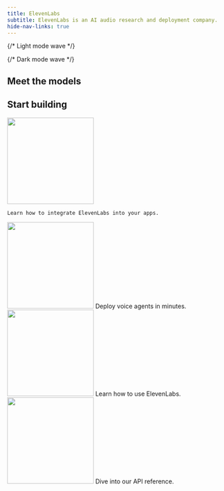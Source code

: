 ```yaml
---
title: ElevenLabs
subtitle: ElevenLabs is an AI audio research and deployment company.
hide-nav-links: true
---
```


{/* Light mode wave */}

<div id="overview-wave" className="light-mode-wave">
  <ElevenLabsWaveform color="blue" className="h-[500px]" />
</div>

{/* Dark mode wave */}

<div id="overview-wave" className="dark-mode-wave">
  <ElevenLabsWaveform color="gray" className="h-[500px]" />
</div>

## Meet the models

<Markdown src="/snippets/models.mdx" />

## Start building

<CardGroup>
  <Card title="Quickstart" href="/docs/developer-guides/quickstart">
    <img
      src="https://eleven-public-cdn.elevenlabs.io/payloadcms/promo-grants.png"
      height="200"
      style={{ objectFit: 'cover' }}
    />

    Learn how to integrate ElevenLabs into your apps.

  </Card>
  <Card title="Conversational AI" href="/docs/changelog">
    <img
      src="https://eleven-public-cdn.elevenlabs.io/payloadcms/jg7niztnfon-elevenlabs-voice-cloning-precise-control.jpg"
      height="200"
      style={{ objectFit: 'cover' }}
    />
    Deploy voice agents in minutes.
  </Card>
  <Card title="Workflows" href="/docs/developer-guides/how-to-use-tts-with-streaming">
    <img
      src="https://eleven-public-cdn.elevenlabs.io/payloadcms/dn7ubusqild-elevenlabs-narrator-card 11.11.webp"
      height="200"
      style={{ objectFit: 'cover' }}
    />
    Learn how to use ElevenLabs.
  </Card>
  <Card title="API reference" href="/docs/api-reference/api-reference-overview">
    <img
      src="https://eleven-public-cdn.elevenlabs.io/payloadcms/tts-api.jpg"
      height="200"
      style={{ objectFit: 'cover' }}
    />
    Dive into our API reference.
  </Card>
</CardGroup>
